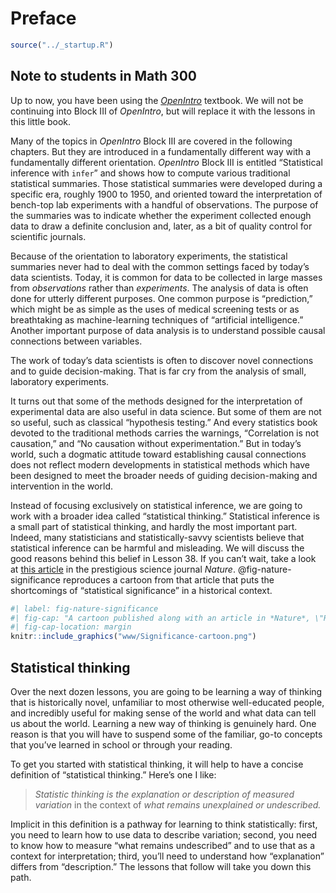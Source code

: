 # Preface {.unnumbered}


```r
source("../_startup.R")
```

::: {.callout-note}
## Note to students in Math 300

Up to now, you have been using the [*OpenIntro*](http://openintro.com) textbook. We will not be continuing into Block III of *OpenIntro*, but will replace it with the lessons in this little book.

Many of the topics in *OpenIntro* Block III are covered in the following chapters. But they are introduced in a fundamentally different way with a fundamentally different orientation. *OpenIntro* Block III is entitled "Statistical inference with `infer`" and shows how to compute various traditional statistical summaries. Those statistical summaries were developed during a specific era, roughly 1900 to 1950, and oriented toward the interpretation of bench-top lab experiments with a handful of observations. The purpose of the summaries was to indicate whether the experiment collected enough data to draw a definite conclusion and, later, as a bit of quality control for scientific journals. 

Because of the orientation to laboratory experiments, the statistical summaries never had to deal with the common settings faced by today's data scientists. Today, it is common for data to be collected in large masses from *observations* rather than *experiments*. The analysis of data is often done for utterly different purposes. One common purpose is "prediction," which might be as simple as the uses of medical screening tests or as breathtaking as machine-learning techniques of "artificial intelligence." Another important purpose of data analysis is to understand possible causal connections between variables. 

The work of today's data scientists is often to discover novel connections and to guide decision-making. That is far cry from the analysis of small, laboratory experiments.

It turns out that some of the methods designed for the interpretation of experimental data are also useful in data science. But some of them are not so useful, such as classical "hypothesis testing." And every statistics book devoted to the traditional methods carries the warnings, "Correlation is not causation," and "No causation without experimentation." But in today's world, such a dogmatic attitude toward establishing causal connections does not reflect modern developments in statistical methods which have been designed to meet the broader needs of guiding decision-making and intervention in the world. 

:::

Instead of focusing exclusively on statistical inference, we are going to work with a broader idea called "statistical thinking." Statistical inference is a small part of statistical thinking, and hardly the most important part. Indeed, many statisticians and statistically-savvy scientists believe that statistical inference can be harmful and misleading. We will discuss the good reasons behind this belief in Lesson 38. If you can't wait, take a look at [this article](www/d41586-019-00857-9.pdf) in the prestigious science journal *Nature*. @fig-nature-significance reproduces a cartoon from that article that puts the shortcomings of "statistical significance" in a historical context.

```r
#| label: fig-nature-significance
#| fig-cap: "A cartoon published along with an article in *Nature*, \"Retire statistical significance\", showing this once-respected idea being relegated to the graveyard for outdated and misleading \"scientific\" concepts such as phlogiston and aether."
#| fig-cap-location: margin
knitr::include_graphics("www/Significance-cartoon.png")
```

## Statistical thinking

Over the next dozen lessons, you are going to be learning a way of thinking that is historically novel, unfamiliar to most otherwise well-educated people, and incredibly useful for making sense of the world and what data can tell us about the world. Learning a new way of thinking is genuinely hard. One reason is that you will have to suspend some of the familiar, go-to concepts that you've learned in school or through your reading. 

To get you started with statistical thinking, it will help to have a concise definition of "statistical thinking." Here's one I like:

> *Statistic thinking is the explanation or description of measured variation* in the context of *what remains unexplained or undescribed.*

Implicit in this definition is a pathway for learning to think statistically: first, you need to learn how to use data to describe variation; second, you need to know how to measure "what remains undescribed" and to use that as a context for interpretation; third, you'll need to understand how "explanation" differs from "description." The lessons that follow will take you down this path.


